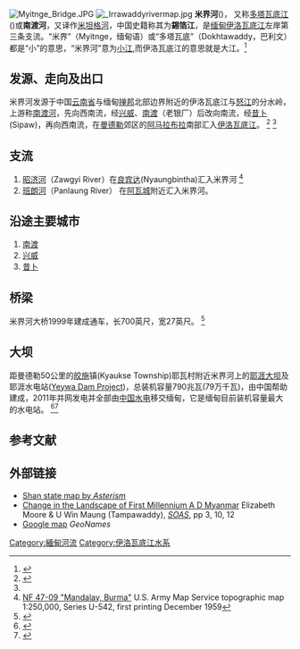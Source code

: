 [[File:Myitnge_Bridge.JPG|thumb]]
[[File:_Irrawaddyrivermap.jpg|thumb]]
'''米界河'''({{lang-my|'''မြစ်ငယ်'''}})， 又称[[多塔瓦底江|多塔瓦底江]]({{lang-my|'''ဒုဋ္ဌဝတီမြစ်'''}})或'''南渡河'''，又译作[[米坦格河|米坦格河]]，中国史籍称其为'''錫箔江'''，是[[缅甸|缅甸]][[伊洛瓦底江|伊洛瓦底江]]左岸第三条支流。“米界”（Myitnge，缅甸语）或“多塔瓦底”（Dokhtawaddy，巴利文）都是“小”的意思，“米界河”意为[[小江|小江]],而伊洛瓦底江的意思就是大江。<ref name="PC">{{cite book|url=http://books.google.co.uk/books?id=YN1PAAAAMAAJ&pg=RA1-PA436&lpg=RA1-PA436&dq=myit+nge&source=web&ots=3aB0_s35Gc&sig=bjIBH-OPUA_JIctb54sEfN_yrlU&hl=en&sa=X&oi=book_result&resnum=3&ct=result#PRA1-PA436,M1|title=Penny Cyclopaedia for the Diffusion of Useful Knowledge|year=1835|publisher=C Knight, Society for the Diffusion of Useful Knowledge ([[Great_Britain|Great Britain]])|pages=436|accessdate=2008-10-02|first=Society|last=For|archive-date=2014-10-10|archive-url=https://web.archive.org/web/20141010062532/http://books.google.co.uk/books?id=YN1PAAAAMAAJ&pg=RA1-PA436&lpg=RA1-PA436&dq=myit+nge&source=web&ots=3aB0_s35Gc&sig=bjIBH-OPUA_JIctb54sEfN_yrlU&hl=en&sa=X&oi=book_result&resnum=3&ct=result#PRA1-PA436,M1|dead-url=no}}</ref>

==发源、走向及出口==
米界河发源于中国[[云南省|云南省]]与缅甸[[掸邦|掸邦]]北部边界附近的伊洛瓦底江与[[怒江|怒江]]的分水岭，上游称[[南渡河|南渡河]]，先向西南流，经[[兴威|兴威]]、[[南渡|南渡]]（老银厂）后改向南流，经[[昔卜|昔卜]](Sipaw)，再向西南流，在[[曼德勒|曼德勒]]郊区的[[阿马拉布拉|阿马拉布拉]]南部汇入[[伊洛瓦底江|伊洛瓦底江]]。
<ref>{{Cite EB1911|title=Theinni|url=http://encyclopedia.jrank.org/TAV_THE/THEINNI.html|}}</ref>  <ref Name="PC"/>

==支流==
#[[昭济河|昭济河]]（Zawgyi River）在[[良宾达|良宾达]](Nyaungbintha)汇入米界河 <ref>[http://www.lib.utexas.edu/maps/ams/burma/txu-oclc-6924198-nf47-9.jpg NF 47-09 "Mandalay, Burma"] {{Wayback|url=http://www.lib.utexas.edu/maps/ams/burma/txu-oclc-6924198-nf47-9.jpg |date=20160410013512 }} U.S. Army Map Service topographic map 1:250,000, Series U-542, first printing December 1959</ref>
#[[班朗河|班朗河]]（Panlaung River） 在[[阿瓦城|阿瓦城]]附近汇入米界河。

==沿途主要城市==
#[[南渡|南渡]]
#[[兴威|兴威]]
#[[昔卜|昔卜]]



==桥梁==

米界河大桥1999年建成通车，长700英尺，宽27英尺。
<ref>{{cite web|url=http://www.myanmar.gov.mm/Perspective/persp1999/1-99/bri.htm|title=The Dokhtawaddy Bridge|publisher=''Perspective'' 1999|accessdate=2008-10-01}}{{dead link|date=2018年1月 |bot=InternetArchiveBot |fix-attempted=yes }}</ref>

==大坝==
距曼德勒50公里的[[皎施|皎施]]镇(Kyaukse Township)耶瓦村附近米界河上的[[耶涯大坝|耶涯大坝]]及耶涯水电站([[Yeywa_Dam|Yeywa Dam Project]])，总装机容量790兆瓦(79万千瓦)，由中国帮助建成，2011年并网发电并全部由[[中国水电|中国水电]]移交缅甸，它是缅甸目前装机容量最大的水电站。
<ref>{{cite web|url=http://www.vncold.vn/Modules/CMS/Upload/13/Documents/YHPPEW.pdf|title=Yeywa Hydropwer Project, an Overview|author=U Win Kyaw et al.|publisher=Vietnam National Commission on Large Dams|accessdate=2008-10-01|archive-date=2021-03-08|archive-url=https://web.archive.org/web/20210308224215/http://www.vncold.vn/Modules/CMS/Upload/13/Documents/YHPPEW.pdf|dead-url=no}}</ref><ref>{{cite web|url=http://www.redorbit.com/news/science/229396/burma_signs_contract_with_chinese_corporation_for_hydroelectric_project/|title=Burma signs Contract with Chinese Corporation for Hydroelectric Project|publisher=''redOrbit'', 3 September 2005|accessdate=2008-10-01|archive-date=2011-05-22|archive-url=https://web.archive.org/web/20110522052055/http://www.redorbit.com/news/science/229396/burma_signs_contract_with_chinese_corporation_for_hydroelectric_project/|dead-url=no}}</ref>

==参考文献==
{{Reflist}}

==外部链接==
* [http://www.asterism.info/states/11/map.html Shan state map by ''Asterism''] {{Wayback|url=http://www.asterism.info/states/11/map.html |date=20170718081707 }}
* [http://burmalibrary.org/docs4/4.2Moorearticle.pdf Change in the Landscape of First Millennium A D Myanmar] {{Wayback|url=http://burmalibrary.org/docs4/4.2Moorearticle.pdf |date=20110520104715 }} Elizabeth Moore & U Win Maung (Tampawaddy), ''[[SOAS|SOAS]]'', pp 3, 10, 12
* [http://www.geonames.org/maps/showOnMap?q=myitnge%20river+country:MM Google map] {{Wayback|url=http://www.geonames.org/maps/showOnMap?q=myitnge%20river+country:MM |date=20160303192319 }} ''GeoNames''

{{Coord|21|52|N|95|59|E|display=title|region:MM_type:river_source:GNS-enwiki}}

[[Category:緬甸河流|Category:緬甸河流]]
[[Category:伊洛瓦底江水系|Category:伊洛瓦底江水系]]